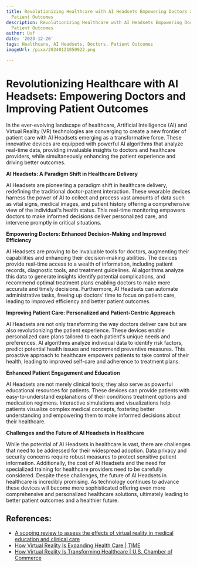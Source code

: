 ```yaml
---
title: Revolutionizing Healthcare with AI Headsets Empowering Doctors and Improving
  Patient Outcomes
description: Revolutionizing Healthcare with AI Headsets Empowering Doctors and Improving
  Patient Outcomes
author: Usf
date: '2023-12-26'
tags: Healthcare, AI Headsets, Doctors, Patient Outcomes
imageUrl: /pixa/20240121050922.png

---
```

#  Revolutionizing Healthcare with AI  Headsets: Empowering Doctors and Improving Patient Outcomes

In the ever-evolving landscape of healthcare, Artificial Intelligence (AI) and Virtual Reality (VR) technologies are converging to create a new frontier of patient care with AI Headsets emerging as a transformative force. These innovative  devices are equipped with powerful AI algorithms that analyze real-time data, providing invaluable insights to doctors and healthcare providers, while simultaneously enhancing the patient experience and driving better outcomes.

**AI Headsets: A Paradigm Shift in  Healthcare Delivery**

AI Headsets are pioneering a paradigm shift in  healthcare delivery, redefining the traditional doctor-patient interaction. These wearable devices harness the power of AI to collect and  process vast amounts  of data such as vital signs, medical images, and  patient history  offering a comprehensive view of the individual's health status. This real-time monitoring empowers doctors to make informed decisions deliver personalized  care, and intervene promptly in critical situations.

**Empowering Doctors: Enhanced Decision-Making and  Improved Efficiency**

AI Headsets are  proving to be invaluable tools  for doctors, augmenting their capabilities and enhancing their  decision-making abilities.  The devices  provide real-time access to a wealth of information, including patient records, diagnostic tools, and treatment guidelines. AI algorithms analyze this data to generate insights identify potential complications, and recommend optimal treatment plans enabling doctors to make more accurate and timely decisions. Furthermore, AI Headsets can automate  administrative tasks, freeing up doctors' time to focus on patient care, leading to improved efficiency and better patient outcomes.

**Improving Patient Care:  Personalized and Patient-Centric Approach**

AI Headsets are not only transforming the way doctors deliver care but are  also revolutionizing the patient  experience. These devices enable personalized care plans tailored to each patient's unique needs and preferences. AI algorithms  analyze  individual data to identify risk factors, predict potential health issues and recommend preventive measures.  This proactive approach to healthcare empowers patients to take control of their health, leading to improved self-care and adherence to treatment plans.

**Enhanced Patient Engagement and Education**

AI Headsets are not  merely clinical tools; they also serve as powerful educational resources for  patients. These devices can provide patients  with easy-to-understand explanations of  their conditions treatment options and medication regimens. Interactive simulations and visualizations help patients visualize  complex medical concepts, fostering  better understanding and empowering  them  to make informed decisions about their  healthcare.

**Challenges and  the Future  of AI  Headsets in Healthcare**

While the potential of AI Headsets in healthcare is vast, there are challenges that need to be addressed  for their widespread adoption. Data privacy and  security concerns require  robust measures to protect sensitive patient  information.  Additionally, the cost of AI Headsets and the need  for  specialized training  for healthcare providers need to be carefully considered. Despite these challenges, the future of AI Headsets  in healthcare is  incredibly promising. As technology  continues to advance these devices will become more sophisticated offering  even more comprehensive and personalized healthcare solutions, ultimately leading to better patient outcomes and a healthier future.

## References:
- [A scoping review to assess the effects of virtual reality in medical education and clinical care](https://www.ncbi.nlm.nih.gov/pmc/articles/PMC9972057/)
- [How Virtual Reality Is Expanding Health Care | TIME](https://time.com/6155085/virtual-reality-improve-health-care/)
- [How Virtual Reality Is Transforming Healthcare | U.S. Chamber of Commerce](https://www.uschamber.com/technology/how-virtual-reality-is-transforming-healthcare)

